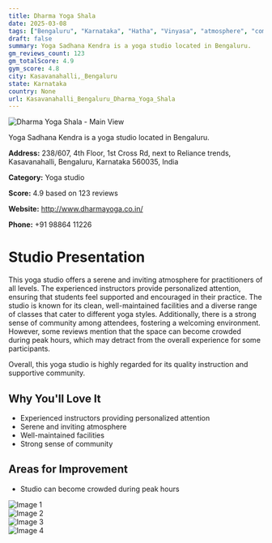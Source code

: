 ```yaml
---
title: Dharma Yoga Shala
date: 2025-03-08
tags: ["Bengaluru", "Karnataka", "Hatha", "Vinyasa", "atmosphere", "community", "Kasavanahalli, Bengaluru"]  
draft: false
summary: Yoga Sadhana Kendra is a yoga studio located in Bengaluru.
gm_reviews_count: 123
gm_totalScore: 4.9
gym_score: 4.8
city: Kasavanahalli,_Bengaluru
state: Karnataka
country: None
url: Kasavanahalli_Bengaluru_Dharma_Yoga_Shala
---
```


<div className="aspect-[16/9] relative my-8">
  <img 
    src="https://lh5.googleusercontent.com/p/AF1QipMe5J7aeaq1e3NO8CRii7L4dREocnymVgMs-iWt=w1920-h1080-k-no"
    alt="Dharma Yoga Shala - Main View"
    className="object-cover absolute inset-0 w-full h-full rounded-lg"
  />
</div>

Yoga Sadhana Kendra is a yoga studio located in Bengaluru.

**Address:** 238/607, 4th Floor, 1st Cross Rd, next to Reliance trends, Kasavanahalli, Bengaluru, Karnataka 560035, India

**Category:** Yoga studio

**Score:** 4.9 based on 123 reviews

**Website:** http://www.dharmayoga.co.in/

**Phone:** +91 98864 11226

# Studio Presentation

This yoga studio offers a serene and inviting atmosphere for practitioners of all levels. The experienced instructors provide personalized attention, ensuring that students feel supported and encouraged in their practice. The studio is known for its clean, well-maintained facilities and a diverse range of classes that cater to different yoga styles. Additionally, there is a strong sense of community among attendees, fostering a welcoming environment. However, some reviews mention that the space can become crowded during peak hours, which may detract from the overall experience for some participants.

Overall, this yoga studio is highly regarded for its quality instruction and supportive community.

## Why You'll Love It

- Experienced instructors providing personalized attention
- Serene and inviting atmosphere
- Well-maintained facilities
- Strong sense of community

## Areas for Improvement

- Studio can become crowded during peak hours

<div className="grid grid-cols-1 xl:grid-cols-2 gap-4 my-8">
<div className="aspect-[4/3] relative"><img src="https://lh3.googleusercontent.com/p/AF1QipPIJEz3d4Qx-E5FJCTA6hSdRMQLNaThEkCYcyXh=w1920-h1080-k-no" alt="Image 1" className="object-cover absolute inset-0 w-full h-full rounded-lg" /></div>
<div className="aspect-[4/3] relative"><img src="https://lh5.googleusercontent.com/p/AF1QipMkXXJuZ16Eh-PUnA-PU5KmiSMr-tQM6yQThlSh=w1920-h1080-k-no" alt="Image 2" className="object-cover absolute inset-0 w-full h-full rounded-lg" /></div>
<div className="aspect-[4/3] relative"><img src="https://lh5.googleusercontent.com/p/AF1QipNEOm_tAgwyeQAYkZfExBl3uuc7MGiNoZ66StTQ=w1920-h1080-k-no" alt="Image 3" className="object-cover absolute inset-0 w-full h-full rounded-lg" /></div>
<div className="aspect-[4/3] relative"><img src="https://lh5.googleusercontent.com/p/AF1QipM3udHpc1P5h6sudmjuNMBAPNnZGnvQWKRWFwJN=w1920-h1080-k-no" alt="Image 4" className="object-cover absolute inset-0 w-full h-full rounded-lg" /></div>
</div>